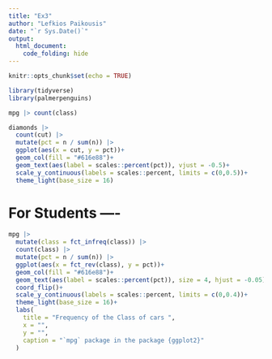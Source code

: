 ```yaml
---
title: "Ex3"
author: "Lefkios Paikousis"
date: "`r Sys.Date()`"
output: 
  html_document:
    code_folding: hide
---
```


```r
knitr::opts_chunk$set(echo = TRUE)
```

```r

library(tidyverse)
library(palmerpenguins)
```


```r
mpg |> count(class)
```


```r
diamonds |> 
  count(cut) |> 
  mutate(pct = n / sum(n)) |> 
  ggplot(aes(x = cut, y = pct))+
  geom_col(fill = "#616e88")+
  geom_text(aes(label = scales::percent(pct)), vjust = -0.5)+
  scale_y_continuous(labels = scales::percent, limits = c(0,0.5))+
  theme_light(base_size = 16)

```


# For Students ----

```r
mpg |> 
  mutate(class = fct_infreq(class)) |> 
  count(class) |> 
  mutate(pct = n / sum(n)) |> 
  ggplot(aes(x = fct_rev(class), y = pct))+
  geom_col(fill = "#616e88")+
  geom_text(aes(label = scales::percent(pct)), size = 4, hjust = -0.05)+
  coord_flip()+
  scale_y_continuous(labels = scales::percent, limits = c(0,0.4))+
  theme_light(base_size = 16)+
  labs(
    title = "Frequency of the Class of cars ",
    x = "",
    y = "",
    caption = "`mpg` package in the package {ggplot2}"
  )

```

